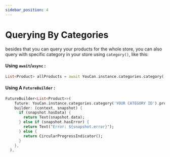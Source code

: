 ```yaml
---
sidebar_position: 4
---
```


# Querying By Categories

besides that you can query your products for the whole store, you can also query with specific category in your store using `category()`, like this:

#### Using `await`/`async` :

```dart
List<Product> allProducts = await YouCan.instance.categories.category('YOUR CATEGORY ID').products.all();
```

#### Using A `FutureBuilder` :

```dart
FutureBuilder<List<Product>>(
    future: YouCan.instance.categories.category('YOUR CATEGORY ID').products.all(),
    builder: (context, snapshot) {
      if (snapshot.hasData) {
        return Text(snapshot.data);
      } else if (snapshot.hasError) {
        return Text("Error: ${snapshot.error}");
      } else {
        return CircularProgressIndicator();
      }
    },
  ),

```
